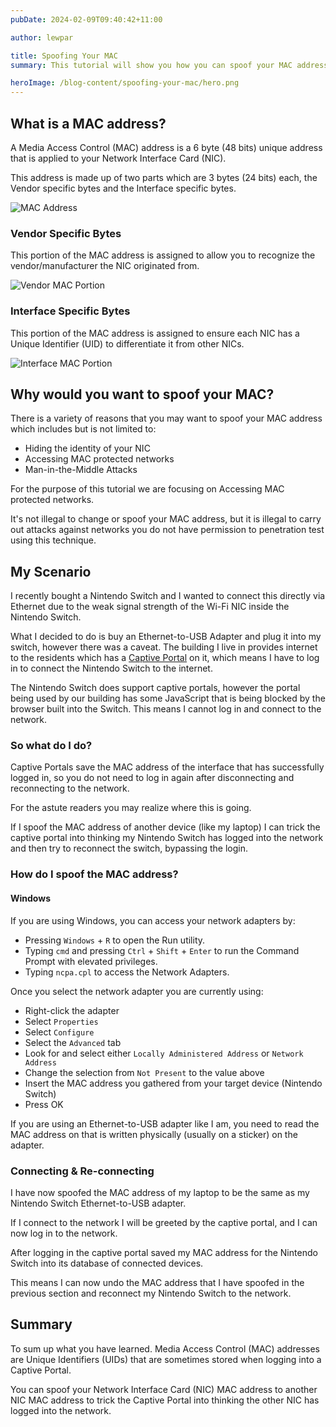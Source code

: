 ```yaml
---
pubDate: 2024-02-09T09:40:42+11:00

author: lewpar

title: Spoofing Your MAC
summary: This tutorial will show you how you can spoof your MAC address.

heroImage: /blog-content/spoofing-your-mac/hero.png
---
```


## What is a MAC address?
A Media Access Control (MAC) address is a 6 byte (48 bits) unique address that is applied to your Network Interface Card (NIC).

This address is made up of two parts which are 3 bytes (24 bits) each, the Vendor specific bytes and the Interface specific bytes.

![MAC Address](/blog-content/spoofing-your-mac/mac-address.png)

### Vendor Specific Bytes
This portion of the MAC address is assigned to allow you to recognize the vendor/manufacturer the NIC originated from.

![Vendor MAC Portion](/blog-content/spoofing-your-mac/mac-address-vendor.png)

### Interface Specific Bytes
This portion of the MAC address is assigned to ensure each NIC has a Unique Identifier (UID) to differentiate it from other NICs.

![Interface MAC Portion](/blog-content/spoofing-your-mac/mac-address-interface.png)

## Why would you want to spoof your MAC?
There is a variety of reasons that you may want to spoof your MAC address which includes but is not limited to:
- Hiding the identity of your NIC
- Accessing MAC protected networks
- Man-in-the-Middle Attacks

For the purpose of this tutorial we are focusing on Accessing MAC protected networks.

<CardWarn>
It's not illegal to change or spoof your MAC address, but it is illegal to carry out attacks against networks you do not have permission to penetration test using this technique.
</CardWarn>

## My Scenario
I recently bought a Nintendo Switch and I wanted to connect this directly via Ethernet due to the weak signal strength of the Wi-Fi NIC inside the Nintendo Switch.

What I decided to do is buy an Ethernet-to-USB Adapter and plug it into my switch, however there was a caveat.
The building I live in provides internet to the residents which has a [Captive Portal](https://en.wikipedia.org/wiki/Captive_portal) on it, which means I have to log in to connect the Nintendo Switch to the internet.

The Nintendo Switch does support captive portals, however the portal being used by our building has some JavaScript that is being blocked by the browser built into the Switch. This means I cannot log in and connect to the network.

### So what do I do?
Captive Portals save the MAC address of the interface that has successfully logged in, so you do not need to log in again after disconnecting and reconnecting to the network.

For the astute readers you may realize where this is going.

If I spoof the MAC address of another device (like my laptop) I can trick the captive portal into thinking my Nintendo Switch has logged into the network and then try to reconnect the switch, bypassing the login.

### How do I spoof the MAC address?
#### Windows
If you are using Windows, you can access your network adapters by:
- Pressing `Windows` + `R` to open the Run utility.
- Typing `cmd` and pressing `Ctrl` + `Shift` + `Enter` to run the Command Prompt with elevated privileges.
- Typing `ncpa.cpl` to access the Network Adapters.

Once you select the network adapter you are currently using:
- Right-click the adapter
- Select `Properties`
- Select `Configure`
- Select the `Advanced` tab
- Look for and select either `Locally Administered Address` or `Network Address`
- Change the selection from `Not Present` to the value above
- Insert the MAC address you gathered from your target device (Nintendo Switch)
- Press OK

<CardInfo>
If you are using an Ethernet-to-USB adapter like I am, you need to read the MAC address on that is written physically (usually on a sticker) on the adapter.
</CardInfo>

### Connecting & Re-connecting
I have now spoofed the MAC address of my laptop to be the same as my Nintendo Switch Ethernet-to-USB adapter.

If I connect to the network I will be greeted by the captive portal, and I can now log in to the network.

After logging in the captive portal saved my MAC address for the Nintendo Switch into its database of connected devices.

This means I can now undo the MAC address that I have spoofed in the previous section and reconnect my Nintendo Switch to the network.

## Summary
To sum up what you have learned. Media Access Control (MAC) addresses are Unique Identifiers (UIDs) that are sometimes stored when logging into a Captive Portal. 

You can spoof your Network Interface Card (NIC) MAC address to another NIC MAC address to trick the Captive Portal into thinking the other NIC has logged into the network.